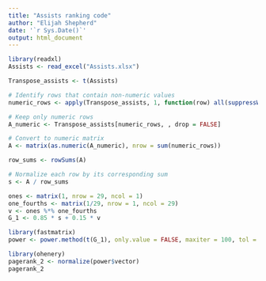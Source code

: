 ```yaml
---
title: "Assists ranking code"
author: "Elijah Shepherd"
date: '`r Sys.Date()`'
output: html_document
---
```



```r
library(readxl)
Assists <- read_excel("Assists.xlsx")
```

```r
Transpose_assists <- t(Assists)
```

```r
# Identify rows that contain non-numeric values
numeric_rows <- apply(Transpose_assists, 1, function(row) all(suppressWarnings(!is.na(as.numeric(row)))))

# Keep only numeric rows
A_numeric <- Transpose_assists[numeric_rows, , drop = FALSE]

# Convert to numeric matrix
A <- matrix(as.numeric(A_numeric), nrow = sum(numeric_rows))
```

```r
row_sums <- rowSums(A)
```

```r
# Normalize each row by its corresponding sum
s <- A / row_sums
```

```r
ones <- matrix(1, nrow = 29, ncol = 1)
one_fourths <- matrix(1/29, nrow = 1, ncol = 29)
v <- ones %*% one_fourths
G_1 <- 0.85 * s + 0.15 * v
```


```r
library(fastmatrix)
power <- power.method(t(G_1), only.value = FALSE, maxiter = 100, tol = 1e-10)
```

```r
library(ohenery)
pagerank_2 <- normalize(power$vector)
pagerank_2
```

